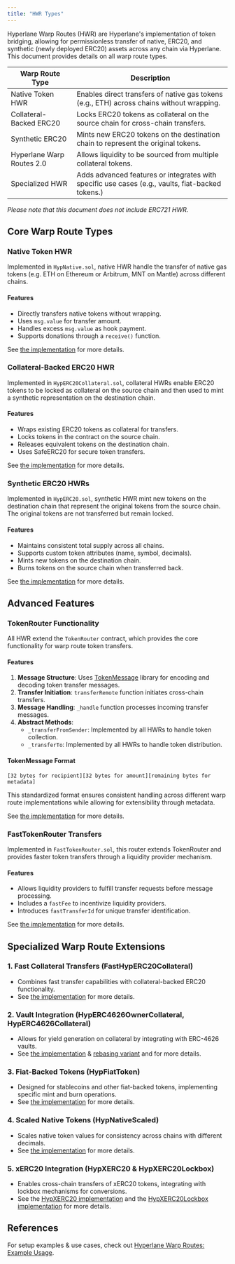 ```yaml
---
title: "HWR Types"
---
```


Hyperlane Warp Routes (HWR) are Hyperlane's implementation of token bridging, allowing for permissionless transfer of native, ERC20, and synthetic (newly deployed ERC20) assets across any chain via Hyperlane. This document provides details on all warp route types.

| **Warp Route Type**       | **Description**                                                                                  |
| ------------------------- | ------------------------------------------------------------------------------------------------ |
| Native Token HWR          | Enables direct transfers of native gas tokens (e.g., ETH) across chains without wrapping.        |
| Collateral-Backed ERC20   | Locks ERC20 tokens as collateral on the source chain for cross-chain transfers.                  |
| Synthetic ERC20           | Mints new ERC20 tokens on the destination chain to represent the original tokens.                |
| Hyperlane Warp Routes 2.0 | Allows liquidity to be sourced from multiple collateral tokens.                                  |
| Specialized HWR           | Adds advanced features or integrates with specific use cases (e.g., vaults, fiat-backed tokens.) |

_Please note that this document does not include ERC721 HWR._

## Core Warp Route Types

### Native Token HWR

Implemented in `HypNative.sol`, native HWR handle the transfer of native gas tokens (e.g. ETH on Ethereum or Arbitrum, MNT on Mantle) across different chains.

#### Features

- Directly transfers native tokens without wrapping.
- Uses `msg.value` for transfer amount.
- Handles excess `msg.value` as hook payment.
- Supports donations through a `receive()` function.

See [the implementation](https://github.com/hyperlane-xyz/hyperlane-monorepo/blob/main/solidity/contracts/token/HypNative.sol) for more details.

### Collateral-Backed ERC20 HWR

Implemented in `HypERC20Collateral.sol`, collateral HWRs enable ERC20 tokens to be locked as collateral on the source chain and then used to mint a synthetic representation on the destination chain.

#### Features

- Wraps existing ERC20 tokens as collateral for transfers.
- Locks tokens in the contract on the source chain.
- Releases equivalent tokens on the destination chain.
- Uses SafeERC20 for secure token transfers.

See [the implementation](https://github.com/hyperlane-xyz/hyperlane-monorepo/blob/main/solidity/contracts/token/HypERC20Collateral.sol) for more details.

### Synthetic ERC20 HWRs

Implemented in `HypERC20.sol`, synthetic HWR mint new tokens on the destination chain that represent the original tokens from the source chain. The original tokens are not transferred but remain locked.

#### Features

- Maintains consistent total supply across all chains.
- Supports custom token attributes (name, symbol, decimals).
- Mints new tokens on the destination chain.
- Burns tokens on the source chain when transferred back.

See [the implementation](https://github.com/hyperlane-xyz/hyperlane-monorepo/blob/main/solidity/contracts/token/HypERC20.sol) for more details.

## Advanced Features

### TokenRouter Functionality

All HWR extend the `TokenRouter` contract, which provides the core functionality for warp route token transfers.

#### Features

1. **Message Structure**: Uses [TokenMessage](https://github.com/hyperlane-xyz/hyperlane-monorepo/blob/main/solidity/contracts/token/libs/TokenMessage.sol) library for encoding and decoding token transfer messages.
2. **Transfer Initiation**: `transferRemote` function initiates cross-chain transfers.
3. **Message Handling**: `_handle` function processes incoming transfer messages.
4. **Abstract Methods**:
   - `_transferFromSender`: Implemented by all HWRs to handle token collection.
   - `_transferTo`: Implemented by all HWRs to handle token distribution.

#### TokenMessage Format

```solidity
[32 bytes for recipient][32 bytes for amount][remaining bytes for metadata]
```

This standardized format ensures consistent handling across different warp route implementations while allowing for extensibility through metadata.

See [the implementation](https://github.com/hyperlane-xyz/hyperlane-monorepo/blob/main/solidity/contracts/token/libs/TokenRouter.sol) for more details.

### FastTokenRouter Transfers

Implemented in `FastTokenRouter.sol`, this router extends TokenRouter and provides faster token transfers through a liquidity provider mechanism.

#### Features

- Allows liquidity providers to fulfill transfer requests before message processing.
- Includes a `fastFee` to incentivize liquidity providers.
- Introduces `fastTransferId` for unique transfer identification.

See [the implementation](https://github.com/hyperlane-xyz/hyperlane-monorepo/blob/main/solidity/contracts/token/libs/FastTokenRouter.sol) for more details.

## Specialized Warp Route Extensions

### 1. Fast Collateral Transfers (FastHypERC20Collateral)

- Combines fast transfer capabilities with collateral-backed ERC20 functionality.
- See [the implementation](https://github.com/hyperlane-xyz/hyperlane-monorepo/blob/main/solidity/contracts/token/extensions/FastHypERC20Collateral.sol) for more details.

### 2. Vault Integration (HypERC4626OwnerCollateral, HypERC4626Collateral)

- Allows for yield generation on collateral by integrating with ERC-4626 vaults.
- See [the implementation](https://github.com/hyperlane-xyz/hyperlane-monorepo/blob/main/solidity/contracts/token/extensions/HypERC4626OwnerCollateral.sol) & [rebasing variant](https://github.com/hyperlane-xyz/hyperlane-monorepo/blob/main/solidity/contracts/token/extensions/HypERC4626Collateral.sol) and for more details.

### 3. Fiat-Backed Tokens (HypFiatToken)

- Designed for stablecoins and other fiat-backed tokens, implementing specific mint and burn operations.
- See [the implementation](https://github.com/hyperlane-xyz/hyperlane-monorepo/blob/main/solidity/contracts/token/extensions/HypFiatToken.sol) for more details.

### 4. Scaled Native Tokens (HypNativeScaled)

- Scales native token values for consistency across chains with different decimals.
- See [the implementation](https://github.com/hyperlane-xyz/hyperlane-monorepo/blob/main/solidity/contracts/token/extensions/HypNativeScaled.sol) for more details.

### 5. xERC20 Integration (HypXERC20 & HypXERC20Lockbox)

- Enables cross-chain transfers of xERC20 tokens, integrating with lockbox mechanisms for conversions.
- See the [HypXERC20 implementation](https://github.com/hyperlane-xyz/hyperlane-monorepo/blob/main/solidity/contracts/token/extensions/HypXERC20.sol) and the [HypXERC20Lockbox implementation](https://github.com/hyperlane-xyz/hyperlane-monorepo/blob/main/solidity/contracts/token/extensions/HypXERC20Lockbox.sol) for more details.

## References

For setup examples & use cases, check out [Hyperlane Warp Routes: Example Usage](./example-usage.mdx).
